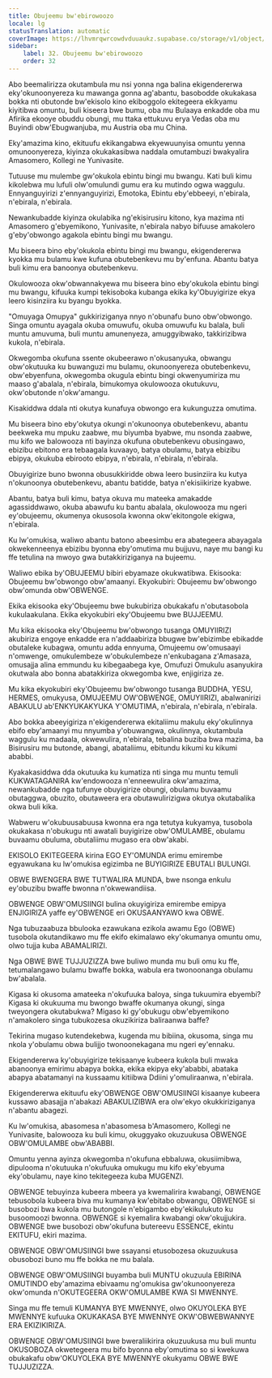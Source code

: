 ```yaml
---
title: Obujeemu bw'ebirowoozo
locale: lg
statusTranslation: automatic
coverImage: https://lhvmrqwrcowdvduuaukz.supabase.co/storage/v1/object/public/strapi-uploads/small_cover-educacion-fundamental.webp-2d51a7828a2b1309555be27f7e2a61a0.webp
sidebar:
    label: 32. Obujeemu bw'ebirowoozo
    order: 32
---
```

Abo beemalirizza okutambula mu nsi yonna nga balina ekigendererwa eky'okunoonyereza ku mawanga gonna ag'abantu, basobodde okukakasa bokka nti obutonde bw'ekisolo kino ekiboggolo ekitegeera ekikyamu kiyitibwa omuntu, buli kiseera bwe bumu, oba mu Bulaaya enkadde oba mu Afirika ekooye obuddu obungi, mu ttaka ettukuvu erya Vedas oba mu Buyindi obw'Ebugwanjuba, mu Austria oba mu China.

Eky'amazima kino, ekituufu ekikangabwa ekyewuunyisa omuntu yenna omunoonyereza, kiyinza okukakasibwa naddala omutambuzi bwakyalira Amasomero, Kollegi ne Yunivasite.

Tutuuse mu mulembe gw'okukola ebintu bingi mu bwangu. Kati buli kimu kikolebwa mu lufuli olw'omulundi gumu era ku mutindo ogwa waggulu. Ennyanguyirizi z'ennyanguyirizi, Emotoka, Ebintu eby'ebbeeyi, n'ebirala, n'ebirala, n'ebirala.

Newankubadde kiyinza okulabika ng'ekisirusiru kitono, kya mazima nti Amasomero g'ebyemikono, Yunivasite, n'ebirala nabyo bifuuse amakolero g'eby'obwongo agakola ebintu bingi mu bwangu.

Mu biseera bino eby'okukola ebintu bingi mu bwangu, ekigendererwa kyokka mu bulamu kwe kufuna obutebenkevu mu by'enfuna. Abantu batya buli kimu era banoonya obutebenkevu.

Okulowooza okw'obwannakyewa mu biseera bino eby'okukola ebintu bingi mu bwangu, kifuuka kumpi tekisoboka kubanga ekika ky'Obuyigirize ekya leero kisinziira ku byangu byokka.

"Omuyaga Omupya" gukkiriziganya nnyo n'obunafu buno obw'obwongo. Singa omuntu ayagala okuba omuwufu, okuba omuwufu ku balala, buli muntu amuvuma, buli muntu amunenyeza, amuggyibwako, takkirizibwa kukola, n'ebirala.

Okwegomba okufuna ssente okubeerawo n'okusanyuka, obwangu obw'okutuuka ku buwanguzi mu bulamu, okunoonyereza obutebenkevu, obw'ebyenfuna, okwegomba okugula ebintu bingi okwenyumiriza mu maaso g'abalala, n'ebirala, bimukomya okulowooza okutukuvu, okw'obutonde n'okw'amangu.

Kisakiddwa ddala nti okutya kunafuya obwongo era kukunguzza omutima.

Mu biseera bino eby'okutya okungi n'okunoonya obutebenkevu, abantu beekweka mu mpuku zaabwe, mu biyumba byabwe, mu nsonda zaabwe, mu kifo we balowooza nti bayinza okufuna obutebenkevu obusingawo, ebizibu ebitono era tebaagala kuvaayo, batya obulamu, batya ebizibu ebipya, okukuba ebirooto ebipya, n'ebirala, n'ebirala, n'ebirala.

Obuyigirize buno bwonna obusukkiridde obwa leero businziira ku kutya n'okunoonya obutebenkevu, abantu batidde, batya n'ekisiikirize kyabwe.

Abantu, batya buli kimu, batya okuva mu mateeka amakadde agassiddwawo, okuba abawufu ku bantu abalala, okulowooza mu ngeri ey'obujeemu, okumenya okusosola kwonna okw'ekitongole ekigwa, n'ebirala.

Ku lw'omukisa, waliwo abantu batono abeesimbu era abategeera abayagala okwekenneenya ebizibu byonna eby'omutima mu bujjuvu, naye mu bangi ku ffe tetulina na mwoyo gwa butakkiriziganya na bujeemu.

Waliwo ebika by'OBUJEEMU bibiri ebyamaze okukwatibwa. Ekisooka: Obujeemu bw'obwongo obw'amaanyi. Ekyokubiri: Obujeemu bw'obwongo obw'omunda obw'OBWENGE.

Ekika ekisooka eky'Obujeemu bwe bukubiriza obukakafu n'obutasobola kukulaakulana. Ekika ekyokubiri eky'Obujeemu bwe BUJJEEMU.

Mu kika ekisooka eky'Obujeemu bw'obwongo tusanga OMUYIIRIZI akubiriza engoye enkadde era n'addaabiriza bbugwe bw'ebizimbe ebikadde obutaleke kubagwa, omuntu adda ennyuma, Omujeemu ow'omusaayi n'omwenge, omukulembeze w'obukulembeze n'enkubagana z'Amasaza, omusajja alina emmundu ku kibegaabega kye, Omufuzi Omukulu asanyukira okutwala abo bonna abatakkiriza okwegomba kwe, enjigiriza ze.

Mu kika ekyokubiri eky'Obujeemu bw'obwongo tusanga BUDDHA, YESU, HERMES, omukyusa, OMUJEEMU OW'OBWENGE, OMUYIIRIZI, abalwanirizi ABAKULU ab'ENKYUKAKYUKA Y'OMUTIMA, n'ebirala, n'ebirala, n'ebirala.

Abo bokka abeeyigiriza n'ekigendererwa ekitaliimu makulu eky'okulinnya ebifo eby'amaanyi mu nnyumba y'obuwangwa, okulinnya, okutambula waggulu ku madaala, okwewulira, n'ebirala, tebalina buziba bwa mazima, ba Bisirusiru mu butonde, abangi, abataliimu, ebitundu kikumi ku kikumi ababbi.

Kyakakasiddwa dda okutuuka ku kumatiza nti singa mu muntu temuli KUKWATAGANIRA kw'endowooza n'enneewulira okw'amazima, newankubadde nga tufunye obuyigirize obungi, obulamu buvaamu obutaggwa, obuzito, obutaweera era obutawulirizigwa okutya okutabalika okwa buli kika.

Wabweru w'okubuusabuusa kwonna era nga tetutya kukyamya, tusobola okukakasa n'obukugu nti awatali buyigirize obw'OMULAMBE, obulamu buvaamu obuluma, obutaliimu mugaso era obw'akabi.

EKISOLO EKITEGEERA kirina EGO EY'OMUNDA erimu emirembe egyawukana ku lw'omukisa egizimba ne BUYIGIRIZE EBUTALI BULUNGI.

OBWE BWENGERA BWE TUTWALIRA MUNDA, bwe nsonga enkulu ey'obuzibu bwaffe bwonna n'okwewandiisa.

OBWENGE OBW'OMUSIINGI bulina okuyigiriza emirembe emipya ENJIGIRIZA yaffe ey'OBWENGE eri OKUSAANYAWO kwa OBWE.

Nga tubuzaabuza bbulooka ezawukana ezikola awamu Ego (OBWE) tusobola okutandikawo mu ffe ekifo ekimalawo eky'okumanya omuntu omu, olwo tujja kuba ABAMALIRIZI.

Nga OBWE BWE TUJJUZIZZA bwe buliwo munda mu buli omu ku ffe, tetumalangawo bulamu bwaffe bokka, wabula era twonoonanga obulamu bw'abalala.

Kigasa ki okusoma amateeka n'okufuuka baloya, singa tukuumira ebyembi? Kigasa ki okukuuma mu bwongo bwaffe okumanya okungi, singa tweyongera okutabukwa? Migaso ki gy'obukugu obw'ebyemikono n'amakolero singa tubukozesa okuzikiriza baliraanwa baffe?

Tekirina mugaso kutendekebwa, kugenda mu bibiina, okusoma, singa mu nkola y'obulamu obwa bulijjo twonoonekagana mu ngeri ey'ennaku.

Ekigendererwa ky'obuyigirize tekisaanye kubeera kukola buli mwaka abanoonya emirimu abapya bokka, ekika ekipya eky'ababbi, abataka abapya abatamanyi na kussaamu kitiibwa Ddiini y'omuliraanwa, n'ebirala.

Ekigendererwa ekituufu eky'OBWENGE OBW'OMUSIINGI kisaanye kubeera kussawo abasajja n'abakazi ABAKULIZIBWA era olw'ekyo okukkiriziganya n'abantu abagezi.

Ku lw'omukisa, abasomesa n'abasomesa b'Amasomero, Kollegi ne Yunivasite, balowooza ku buli kimu, okuggyako okuzuukusa OBWENGE OBW'OMULAMBE obw'ABABBI.

Omuntu yenna ayinza okwegomba n'okufuna ebbaluwa, okusiimibwa, dipulooma n'okutuuka n'okufuuka omukugu mu kifo eky'ebyuma eky'obulamu, naye kino tekitegeeza kuba MUGENZI.

OBWENGE tebuyinza kubeera mbeera ya kwemalirira kwabangi, OBWENGE tebusobola kubeera biva mu kumanya kw'ebitabo obwangu, OBWENGE si busobozi bwa kukola mu butongole n'ebigambo eby'ekikulukuto ku busoomoozi bwonna. OBWENGE si kyemalira kwabangi okw'okujjukira. OBWENGE bwe busobozi obw'okufuna butereevu ESSENCE, ekintu EKITUFU, ekiri mazima.

OBWENGE OBW'OMUSIINGI bwe ssayansi etusobozesa okuzuukusa obusobozi buno mu ffe bokka ne mu balala.

OBWENGE OBW'OMUSIINGI buyamba buli MUNTU okuzuula EBIRINA OMUTINDO eby'amazima ebivaamu ng'omukisa gw'okunoonyereza okw'omunda n'OKUTEGEERA OKW'OMULAMBE KWA SI MWENNYE.

Singa mu ffe temuli KUMANYA BYE MWENNYE, olwo OKUYOLEKA BYE MWENNYE kufuuka OKUKAKASA BYE MWENNYE OKW'OBWEBWANNYE ERA EKIZIKIRIZA.

OBWENGE OBW'OMUSIINGI bwe bweraliikirira okuzuukusa mu buli muntu OKUSOBOZA okwetegeera mu bifo byonna eby'omutima so si kwekuwa obukakafu obw'OKUYOLEKA BYE MWENNYE okukyamu OBWE BWE TUJJUZIZZA.

